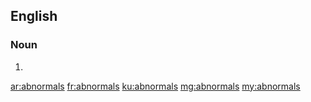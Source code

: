 ==English==

===Noun===
{{head|en|plural}}

# {{plural of|abnormal|lang=en}}

[[ar:abnormals]]
[[fr:abnormals]]
[[ku:abnormals]]
[[mg:abnormals]]
[[my:abnormals]]